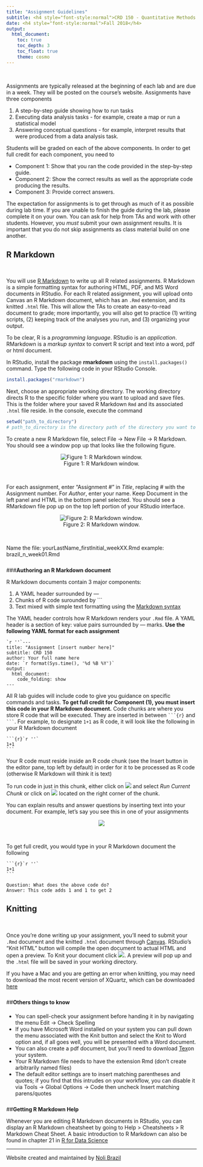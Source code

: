```yaml
---
title: "Assignment Guidelines"
subtitle: <h4 style="font-style:normal">CRD 150 - Quantitative Methods in Community Research</h4>
date: <h4 style="font-style:normal">Fall 2018</h4>
output: 
  html_document:
    toc: true
    toc_depth: 3
    toc_float: true
    theme: cosmo
---
```


<style>
h1.title {
  font-weight: bold;
}
</style>

\


Assignments are typically released at the beginning of each lab and are due in a week. They will be posted on the course's website. Assignments have three components

1. A step-by-step guide showing how to run tasks
2. Executing data analysis tasks - for example, create a map or run a statistical model
3. Answering conceptual questions - for example, interpret results that were produced from a data analysis task.  

Students will be graded on each of the above components.  In order to get full credit for each component, you need to

* Component 1: Show that you ran the code provided in the step-by-step guide.  
* Component 2: Show the correct results as well as the appropriate code producing the results. 
* Component 3: Provide correct answers.  

The expectation for assignments is to get through as much of it as possible during lab time.  If you are unable to finish the guide during the lab, please complete it on your own.  You can ask for help from TAs and work with other students.  However, you *must* submit your own assignment results.  It is important that you do not skip assignments as class material build on one another. 

<div style="margin-bottom:25px;">
</div>
## **R Markdown**
\

You will use [R Markdown](https://rmarkdown.rstudio.com/) to write up all R related assignments.  R Markdown is a simple formatting syntax for authoring HTML, PDF, and MS Word documents in RStudio.  For each R related assignment, you will upload onto Canvas an R Markdown document, which has an `.Rmd` extension, and its knitted `.html` file. This will allow the TAs to create an easy-to-read document to grade; more importantly, you will also get to practice (1) writing scripts, (2) keeping track of the analyses you run, and (3) organizing your output.  

To be clear, R is a *programming language*. RStudio is an *application*. RMarkdown is a *markup syntax* to convert R script and text into a word, pdf or html document.

In RStudio, install the package **rmarkdown** using the `install.packages()` command.  Type the following code in your RStudio Console.

```r
install.packages("rmarkdown")
```

Next, choose an appropriate working directory. The working directory directs R to the specific folder where you want to upload and save files.  This is the folder where your saved R Markdown `Rmd` and its associated `.html` file reside. In the console, execute the command

```r
setwd("path_to_directory")
# path_to_directory is the directory path of the directory you want to set as working directory
```

To create a new R Markdown file, select File -> New File -> R Markdown.  You should see a window pop up that looks like the following figure.  

<center>
![Figure 1: R Markdown window.](/Users/noli/Documents/UCD/teaching/CRD150/Lab/crd150.github.io/hwguide1.png)

</center>
\

For each assignment, enter "Assignment #" in *Title*, replacing # with the Assignment number.  For *Author*, enter your name.  Keep Document in the left panel and HTML in the bottom panel selected.  You should see a RMarkdown file pop up on the top left portion of your RStudio interface.

<center>

![Figure 2: R Markdown window.](/Users/noli/Documents/UCD/teaching/CRD150/Lab/crd150.github.io/hwguide2.png)

</center>
\


Name the file: yourLastName_firstInitial_weekXX.Rmd example: brazil_n_week01.Rmd

<div style="margin-bottom:25px;">
</div>
###**Authoring an R Markdown document**
\

R Markdown documents contain 3 major components:

1. A YAML header surrounded by ---
2. Chunks of R code surounded by ```
3. Text mixed with simple text formatting using the [Markdown syntax](https://www.markdownguide.org/cheat-sheet/)

The YAML header controls how R Markdown renders your `.Rmd` file. A YAML header is a section of key: value pairs surrounded by --- marks.  **Use the following YAML format for each assignment**

````
`r ''`---
title: "Assignment [insert number here]"
subtitle: CRD 150
author: Your full name here
date: `r format(Sys.time(), '%d %B %Y')`
output: 
  html_document:
    code_folding: show
---
````

All R lab guides will include code to give you guidance on specific commands and tasks. **To get full credit for Component (1), you must insert this code in your R Markdown document.**  Code chunks are where you store R code that will be executed. They are inserted in between `` ```{r} `` and `` ``` ``.  For example, to designate `1+1` as R code, it will look like the following in your R Markdown document

````
```{r}`r ''`
1+1
```
````

Your R code must reside inside an R code chunk (see the Insert button in the editor pane, top left by default) in order for it to be processed as R code (otherwise R Markdown will think it is text)

To run code in just in this chunk, either click on ![](/Users/noli/Documents/UCD/teaching/CRD150/Lab/crd150.github.io/hwguide3.png) and select *Run Current Chunk* or click on ![](/Users/noli/Documents/UCD/teaching/CRD150/Lab/crd150.github.io/hwguide4.png) located on the right corner of the chunk.

You can explain results and answer questions by inserting text into your document.  For example, let's say you see this in one of your assignments

<center>
![](/Users/noli/Documents/UCD/teaching/CRD150/Lab/crd150.github.io/hwguide5.png)
</center>
\

To get full credit, you would type in your R Markdown document the following

````
```{r}`r ''`
1+1
```

Question: What does the above code do?
Answer: This code adds 1 and 1 to get 2
````

<div style="margin-bottom:25px;">
</div>
## **Knitting**
\

Once you're done writing up your assignment, you'll need to submit your `.Rmd` document and the knitted `.html` document through [Canvas](https://login.canvas.ucdavis.edu/).  RStudio’s "Knit HTML" button will compile the open document to actual HTML and open a preview.  To Knit your document click ![](/Users/noli/Documents/UCD/teaching/CRD150/Lab/crd150.github.io/hwguide6.png).  A preview will pop up and the `.html` file will be saved in your working directory. 

If you have a Mac and you are getting an error when knitting, you may need to download the most recent version of XQuartz, which can be downloaded [here](http://xquartz.macosforge.org)

<div style="margin-bottom:25px;">
</div>
##**Others things to know**
<div style="margin-bottom:20px;">
</div>

* You can spell-check your assignment before handing it in by navigating the menu Edit -> Check Spelling
* If you have Microsoft Word installed on your system you can pull down the menu associated with the Knit button and select the Knit to Word option and, if all goes well, you will be presented with a Word document.
* You can also create a pdf document, but you'll need to download [Tex](http://www.ams.org/publications/what-is-tex)on your system.
* Your R Markdown file needs to have the extension Rmd (don’t create arbitrarily named files)
* The default editor settings are to insert matching parentheses and quotes; if you find that this intrudes on your workflow, you can disable it via Tools -> Global Options -> Code then uncheck Insert matching parens/quotes

<div style="margin-bottom:25px;">
</div>
##**Getting R Markdown Help**
\

Whenever you are editing R Markdown documents in RStudio, you can display an R Markdown cheatsheet by going to Help > Cheatsheets > R Markdown Cheat Sheet. A basic introduction to R Markdown can also be found in chapter 21 in [R for Data Science](http://r4ds.had.co.nz/index.html)


***


Website created and maintained by [Noli Brazil](https://nbrazil.faculty.ucdavis.edu/)
